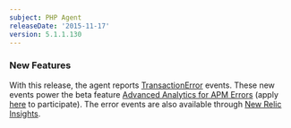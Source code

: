 ```yaml
---
subject: PHP Agent
releaseDate: '2015-11-17'
version: 5.1.1.130
---
```


### New Features

With this release, the agent reports [TransactionError](https://docs.newrelic.com/docs/insights/new-relic-insights/decorating-events/error-event-default-attributes-insights) events. These new events power the beta feature [Advanced Analytics for APM Errors](https://docs.newrelic.com/docs/apm/applications-menu/events/view-apm-errors-error-traces) (apply [here](https://discuss.newrelic.com/t/join-the-apm-errors-beta-of-real-time-analytics/31123) to participate). The error events are also available through [New Relic Insights](http://newrelic.com/insights).
